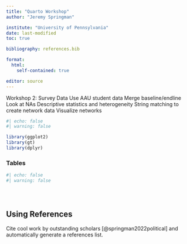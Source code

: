 ```yaml
---
title: "Quarto Workshop"
author: "Jeremy Springman"

institute: "University of Pennsylvania"
date: last-modified
toc: true

bibliography: references.bib

format: 
  html:
    self-contained: true

editor: source
---
```


Workshop 2: Survey Data
Use AAU student data
Merge baseline/endline
Look at NAs
Descriptive statistics and heterogeneity
String matching to create network data
Visualize networks


```r
#| echo: false
#| warning: false

library(ggplot2)
library(gt)
library(dplyr)


```


### Tables

```r
#| echo: false
#| warning: false





```




## Using References

Cite cool work by outstanding scholars [@springman2022political] and automatically generate a references list.


